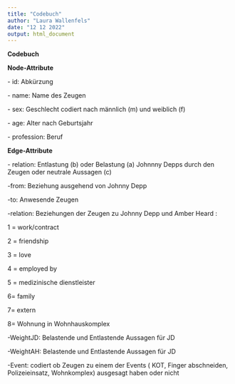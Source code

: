 ```yaml
---
title: "Codebuch"
author: "Laura Wallenfels"
date: "12 12 2022"
output: html_document
---
```


**Codebuch**

**Node-Attribute**

\- id: Abkürzung

\- name: Name des Zeugen

\- sex: Geschlecht codiert nach männlich (m) und weiblich (f)

\- age: Alter nach Geburtsjahr

\- profession: Beruf


**Edge-Attribute**

\- relation: Entlastung (b) oder Belastung (a) Johnnny Depps durch den Zeugen oder neutrale Aussagen (c)

-from: Beziehung ausgehend von Johnny Depp

-to: Anwesende Zeugen

-relation: Beziehungen der Zeugen zu Johnny Depp und Amber Heard :

1 = work/contract     

2 = friendship

3 = love

4 = employed by

5 = medizinische dienstleister 

6= family 

7= extern

8= Wohnung in Wohnhauskomplex 

-WeightJD: Belastende und Entlastende Aussagen für JD

-WeightAH: Belastende und Entlastende Aussagen für JD

-Event: codiert ob Zeugen zu einem der Events ( KOT, Finger abschneiden, Polizeieinsatz, Wohnkomplex) ausgesagt haben oder nicht
